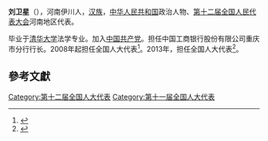 '''刘卫星'''（{{bd|1959年||}}），河南伊川人，[[汉族|汉族]]，[[中华人民共和国|中华人民共和国]]政治人物、[[第十二届全国人民代表大会|第十二届全国人民代表大会]]河南地区代表。

毕业于[[清华大学|清华大学]]法学专业。加入[[中国共产党|中国共产党]]。担任中国工商银行股份有限公司重庆市分行行长。2008年起担任全国人大代表<ref>{{cite news|title=全国人大代表信息-刘卫星|url=http://210.82.31.1:8084/delegate/viewDelegate.action?dbid=112068|accessdate=2013-04-05|newspaper=全国人大网|archive-url=https://web.archive.org/web/20130719050234/http://www.npc.gov.cn/delegate/viewDelegate.action?dbid=112068|archive-date=2013-07-19|dead-url=yes}}</ref>。2013年，担任全国人大代表<ref>{{cite news|title=全国人大代表信息-刘卫星|url=http://210.82.31.1:8084/delegate/viewDelegate.action?dbid=121393|accessdate=2013-04-05|newspaper=全国人大网|archive-url=https://web.archive.org/web/20140522092518/http://www.npc.gov.cn/delegate/viewDelegate.action?dbid=121393|archive-date=2014-05-22|dead-url=yes}}</ref>。

==參考文獻==
{{Reflist}}
{{中国政治人物小作品}}
{{全国人大代表/11/渝}}

[[Category:第十二届全国人大代表|Category:第十二届全国人大代表]]
[[Category:第十一届全国人大代表|Category:第十一届全国人大代表]]